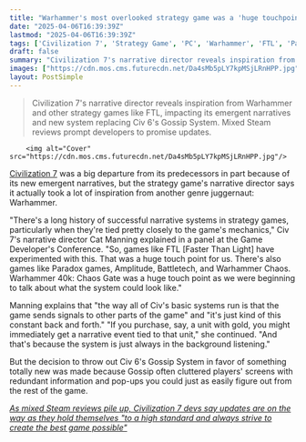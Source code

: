 ```yaml
---
title: "Warhammer's most overlooked strategy game was a 'huge touchpoint' for Civilization 7's all-new narratives"
date: "2025-04-06T16:39:39Z"
lastmod: "2025-04-06T16:39:39Z"
tags: ['Civilization 7', 'Strategy Game', 'PC', 'Warhammer', 'FTL', 'Paradox Games', 'Amplitude', 'Battletech', 'Warhammer 40k: Chaos Gate']
draft: false
summary: "Civilization 7's narrative director reveals inspiration from Warhammer and other strategy games like FTL, impacting its emergent narratives and new system replacing Civ 6's Gossip System.  Mixed Steam reviews prompt developers to promise updates."
images: ["https://cdn.mos.cms.futurecdn.net/Da4sMb5pLY7kpMSjLRnHPP.jpg"]
layout: PostSimple
---
```

> Civilization 7's narrative director reveals inspiration from Warhammer and other strategy games like FTL, impacting its emergent narratives and new system replacing Civ 6's Gossip System.  Mixed Steam reviews prompt developers to promise updates.


        <img alt="Cover" src="https://cdn.mos.cms.futurecdn.net/Da4sMb5pLY7kpMSjLRnHPP.jpg"/>
        
[Civilization 7](https://www.gamesradar.com/games/strategy/civilization-7-guide/) was a big departure from its predecessors in part because of its new emergent narratives, but the strategy game's narrative director says it actually took a lot of inspiration from another genre juggernaut: Warhammer.

"There's a long history of successful narrative systems in strategy games, particularly when they're tied pretty closely to the game's mechanics," Civ 7's narrative director Cat Manning explained in a panel at the Game Developer's Conference. "So, games like FTL [Faster Than Light] have experimented with this. That was a huge touch point for us. There's also games like Paradox games, Amplitude, Battletech, and Warhammer Chaos. Warhammer 40k: Chaos Gate was a huge touch point as we were beginning to talk about what the system could look like."

Manning explains that "the way all of Civ's basic systems run is that the game sends signals to other parts of the game" and "it's just kind of this constant back and forth." "If you purchase, say, a unit with gold, you might immediately get a narrative event tied to that unit," she continued. "And that's because the system is just always in the background listening."

But the decision to throw out Civ 6's Gossip System in favor of something totally new was made because Gossip often cluttered players' screens with redundant information and pop-ups you could just as easily figure out from the rest of the game.

[<em>As mixed Steam reviews pile up, Civilization 7 devs say updates are on the way as they hold themselves "to a high standard and always strive to create the best game possible"</em>](https://www.gamesradar.com/games/strategy/as-mixed-steam-reviews-pile-up-civilization-7-devs-say-updates-are-on-the-way-as-they-hold-themselves-to-a-high-standard-and-always-strive-to-create-the-best-game-possible/)
        